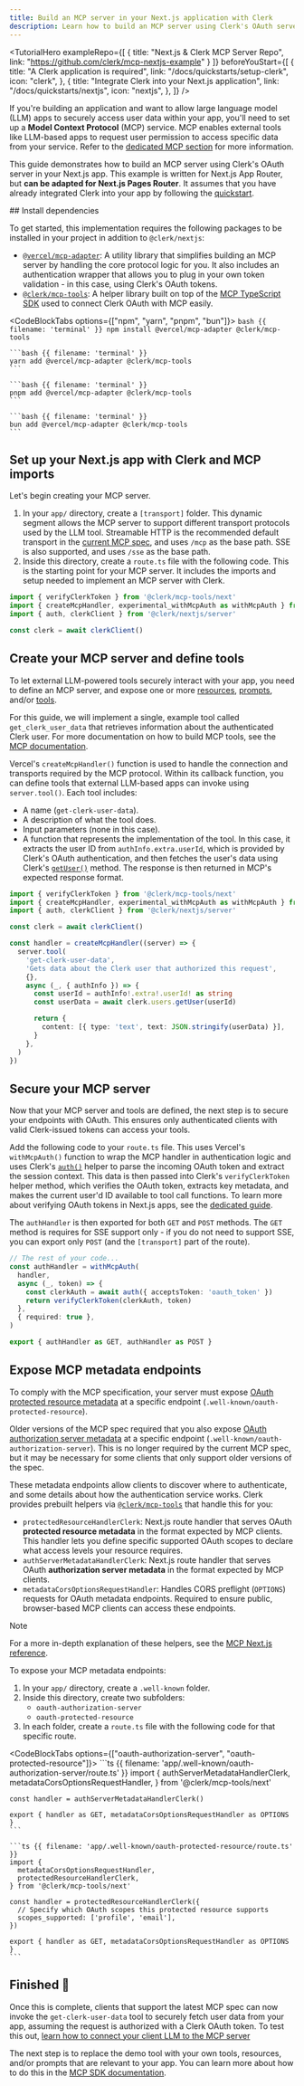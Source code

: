 ```yaml
---
title: Build an MCP server in your Next.js application with Clerk
description: Learn how to build an MCP server using Clerk's OAuth server in your Next.js application.
---
```


<TutorialHero
  exampleRepo={[
    {
      title: "Next.js & Clerk MCP Server Repo",
      link: "https://github.com/clerk/mcp-nextjs-example"
    }
  ]}
  beforeYouStart={[
    {
      title: "A Clerk application is required",
      link: "/docs/quickstarts/setup-clerk",
      icon: "clerk",
    },
    {
      title: "Integrate Clerk into your Next.js application",
      link: "/docs/quickstarts/nextjs",
      icon: "nextjs",
    },
  ]}
/>

If you're building an application and want to allow large language model (LLM) apps to securely access user data within your app, you'll need to set up a **Model Context Protocol** (MCP) service. MCP enables external tools like LLM-based apps to request user permission to access specific data from your service. Refer to the [dedicated MCP section](/docs/oauth/how-clerk-implements-oauth#building-a-model-context-protocol-service) for more information.

<Include src="_partials/mcp-explanation" />

This guide demonstrates how to build an MCP server using Clerk's OAuth server in your Next.js app. This example is written for Next.js App Router, but **can be adapted for Next.js Pages Router**. It assumes that you have already integrated Clerk into your app by following the [quickstart](/docs/quickstarts/nextjs).

<Steps>
  ## Install dependencies

  To get started, this implementation requires the following packages to be installed in your project in addition to `@clerk/nextjs`:

  - [`@vercel/mcp-adapter`](https://github.com/vercel/mcp-adapter): A utility library that simplifies building an MCP server by handling the core protocol logic for you. It also includes an authentication wrapper that allows you to plug in your own token validation - in this case, using Clerk's OAuth tokens.
  - [`@clerk/mcp-tools`](https://github.com/clerk/mcp-tools): A helper library built on top of the [MCP TypeScript SDK](https://github.com/modelcontextprotocol/typescript-sdk) used to connect Clerk OAuth with MCP easily.

  <CodeBlockTabs options={["npm", "yarn", "pnpm", "bun"]}>
    ```bash {{ filename: 'terminal' }}
    npm install @vercel/mcp-adapter @clerk/mcp-tools
    ```

    ```bash {{ filename: 'terminal' }}
    yarn add @vercel/mcp-adapter @clerk/mcp-tools
    ```

    ```bash {{ filename: 'terminal' }}
    pnpm add @vercel/mcp-adapter @clerk/mcp-tools
    ```

    ```bash {{ filename: 'terminal' }}
    bun add @vercel/mcp-adapter @clerk/mcp-tools
    ```
  </CodeBlockTabs>

  ## Set up your Next.js app with Clerk and MCP imports

  Let's begin creating your MCP server.

  1. In your `app/` directory, create a `[transport]` folder. This dynamic segment allows the MCP server to support different transport protocols used by the LLM tool. Streamable HTTP is the recommended default transport in the [current MCP spec](https://modelcontextprotocol.io/specification/2025-06-18/basic/transports), and uses `/mcp` as the base path. SSE is also supported, and uses `/sse` as the base path.
  1. Inside this directory, create a `route.ts` file with the following code. This is the starting point for your MCP server. It includes the imports and setup needed to implement an MCP server with Clerk.

  ```ts {{ filename: 'app/[transport]/route.ts' }}
  import { verifyClerkToken } from '@clerk/mcp-tools/next'
  import { createMcpHandler, experimental_withMcpAuth as withMcpAuth } from '@vercel/mcp-adapter'
  import { auth, clerkClient } from '@clerk/nextjs/server'

  const clerk = await clerkClient()
  ```

  ## Create your MCP server and define tools

  To let external LLM-powered tools securely interact with your app, you need to define an MCP server, and expose one or more [resources](https://modelcontextprotocol.io/docs/concepts/resources), [prompts](https://modelcontextprotocol.io/docs/concepts/prompts), and/or [tools](https://modelcontextprotocol.io/docs/concepts/tools).

  For this guide, we will implement a single, example tool called `get_clerk_user_data` that retrieves information about the authenticated Clerk user. For more documentation on how to build MCP tools, see the [MCP documentation](https://modelcontextprotocol.io/docs/concepts/tools).

  Vercel's `createMcpHandler()` function is used to handle the connection and transports required by the MCP protocol. Within its callback function, you can define tools that external LLM-based apps can invoke using `server.tool()`. Each tool includes:

  - A name (`get-clerk-user-data`).
  - A description of what the tool does.
  - Input parameters (none in this case).
  - A function that represents the implementation of the tool. In this case, it extracts the user ID from `authInfo.extra.userId`, which is provided by Clerk's OAuth authentication, and then fetches the user's data using Clerk's [`getUser()`](/docs/references/backend/user/get-user) method. The response is then returned in MCP's expected response format.

  ```ts {{ filename: 'app/[transport]/route.ts', mark: [[6, 25]] }}
  import { verifyClerkToken } from '@clerk/mcp-tools/next'
  import { createMcpHandler, experimental_withMcpAuth as withMcpAuth } from '@vercel/mcp-adapter'
  import { auth, clerkClient } from '@clerk/nextjs/server'

  const clerk = await clerkClient()

  const handler = createMcpHandler((server) => {
    server.tool(
      'get-clerk-user-data',
      'Gets data about the Clerk user that authorized this request',
      {},
      async (_, { authInfo }) => {
        const userId = authInfo!.extra!.userId! as string
        const userData = await clerk.users.getUser(userId)

        return {
          content: [{ type: 'text', text: JSON.stringify(userData) }],
        }
      },
    )
  })
  ```

  ## Secure your MCP server

  Now that your MCP server and tools are defined, the next step is to secure your endpoints with OAuth. This ensures only authenticated clients with valid Clerk-issued tokens can access your tools.

  Add the following code to your `route.ts` file. This uses Vercel's `withMcpAuth()` function to wrap the MCP handler in authentication logic and uses Clerk's [`auth()`](/docs/references/nextjs/auth) helper to parse the incoming OAuth token and extract the session context. This data is then passed into Clerk's `verifyClerkToken` helper method, which verifies the OAuth token, extracts key metadata, and makes the current user'd ID available to tool call functions. To learn more about verifying OAuth tokens in Next.js apps, see the [dedicated guide](/docs/references/nextjs/verifying-oauth-access-tokens).

  The `authHandler` is then exported for both `GET` and `POST` methods. The `GET` method is requires for SSE support only - if you do not need to support SSE, you can export only `POST` (and the `[transport]` part of the route).

  ```ts {{ filename: 'app/[transport]/route.ts' }}
  // The rest of your code...
  const authHandler = withMcpAuth(
    handler,
    async (_, token) => {
      const clerkAuth = await auth({ acceptsToken: 'oauth_token' })
      return verifyClerkToken(clerkAuth, token)
    },
    { required: true },
  )

  export { authHandler as GET, authHandler as POST }
  ```

  ## Expose MCP metadata endpoints

  To comply with the MCP specification, your server must expose [OAuth protected resource metadata](https://datatracker.ietf.org/doc/html/rfc9728#section-4.1) at a specific endpoint (`.well-known/oauth-protected-resource`).

  Older versions of the MCP spec required that you also expose [OAuth authorization server metadata](https://datatracker.ietf.org/doc/html/rfc8414) at a specific endpoint (`.well-known/oauth-authorization-server`). This is no longer required by the current MCP spec, but it may be necessary for some clients that only support older versions of the spec.

  These metadata endpoints allow clients to discover where to authenticate, and some details about how the authentication service works. Clerk provides prebuilt helpers via [`@clerk/mcp-tools`](https://github.com/clerk/mcp-tools) that handle this for you:

  - `protectedResourceHandlerClerk`: Next.js route handler that serves OAuth **protected resource metadata** in the format expected by MCP clients. This handler lets you define specific supported OAuth scopes to declare what access levels your resource requires.
  - `authServerMetadataHandlerClerk`: Next.js route handler that serves OAuth **authorization server metadata** in the format expected by MCP clients.
  - `metadataCorsOptionsRequestHandler`: Handles CORS preflight (`OPTIONS`) requests for OAuth metadata endpoints. Required to ensure public, browser-based MCP clients can access these endpoints.

  > [!NOTE]
  > For a more in-depth explanation of these helpers, see the [MCP Next.js reference](https://github.com/clerk/mcp-tools/tree/main/next).

  To expose your MCP metadata endpoints:

  1. In your `app/` directory, create a `.well-known` folder.
  1. Inside this directory, create two subfolders:
     - `oauth-authorization-server`
     - `oauth-protected-resource`
  1. In each folder, create a `route.ts` file with the following code for that specific route.

  <CodeBlockTabs options={["oauth-authorization-server", "oauth-protected-resource"]}>
    ```ts {{ filename: 'app/.well-known/oauth-authorization-server/route.ts' }}
    import {
      authServerMetadataHandlerClerk,
      metadataCorsOptionsRequestHandler,
    } from '@clerk/mcp-tools/next'

    const handler = authServerMetadataHandlerClerk()

    export { handler as GET, metadataCorsOptionsRequestHandler as OPTIONS }
    ```

    ```ts {{ filename: 'app/.well-known/oauth-protected-resource/route.ts' }}
    import {
      metadataCorsOptionsRequestHandler,
      protectedResourceHandlerClerk,
    } from '@clerk/mcp-tools/next'

    const handler = protectedResourceHandlerClerk({
      // Specify which OAuth scopes this protected resource supports
      scopes_supported: ['profile', 'email'],
    })

    export { handler as GET, metadataCorsOptionsRequestHandler as OPTIONS }
    ```
  </CodeBlockTabs>

  ## Finished 🎉

  Once this is complete, clients that support the latest MCP spec can now invoke the `get-clerk-user-data` tool to securely fetch user data from your app, assuming the request is authorized with a Clerk OAuth token. To test this out, [learn how to connect your client LLM to the MCP server](/docs/references/nextjs/connect-mcp-client)

  The next step is to replace the demo tool with your own tools, resources, and/or prompts that are relevant to your app. You can learn more about how to do this in the [MCP SDK documentation](https://modelcontextprotocol.io/docs/concepts/tools).
</Steps>

